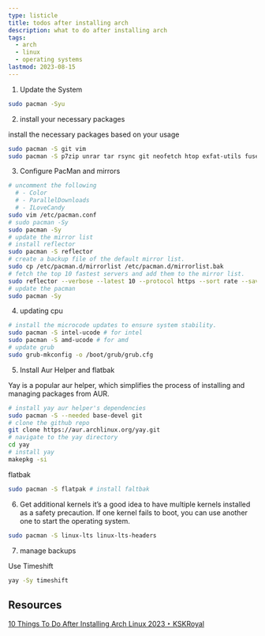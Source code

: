 ```yaml
---
type: listicle
title: todos after installing arch
description: what to do after installing arch
tags:
  - arch
  - linux
  - operating systems
lastmod: 2023-08-15
---
```


1. Update the System

```sh
sudo pacman -Syu
```

2. install your necessary packages

install the necessary packages based on your usage

```sh
sudo pacman -S git vim
sudo pacman -S p7zip unrar tar rsync git neofetch htop exfat-utils fuse-exfat ntfs-3g flac jasper aria2
```

3. Configure PacMan and mirrors

```sh
# uncomment the following
  # - Color
  # - ParallelDownloads
  # - ILoveCandy
sudo vim /etc/pacman.conf
# sudo pacman -Sy
sudo pacman -Sy
# update the mirror list
# install reflector
sudo pacman -S reflector
# create a backup file of the default mirror list.
sudo cp /etc/pacman.d/mirrorlist /etc/pacman.d/mirrorlist.bak
# fetch the top 10 fastest servers and add them to the mirror list.
sudo reflector --verbose --latest 10 --protocol https --sort rate --save /etc/pacman.d/mirrorlist
# update the pacman
sudo pacman -Sy
```

4. updating cpu

```sh
# install the microcode updates to ensure system stability.
sudo pacman -S intel-ucode # for intel
sudo pacman -S amd-ucode # for amd
# update grub
sudo grub-mkconfig -o /boot/grub/grub.cfg
```

5. Install Aur Helper and flatbak

Yay is a popular aur helper, which simplifies the process of installing and managing packages from AUR.

```sh
# install yay aur helper's dependencies
sudo pacman -S --needed base-devel git
# clone the github repo
git clone https://aur.archlinux.org/yay.git
# navigate to the yay directory
cd yay
# install yay
makepkg -si
```

flatbak

```sh
sudo pacman -S flatpak # install faltbak
```

6. Get additional kernels
   it’s a good idea to have multiple kernels installed as a safety precaution. If one kernel fails to boot, you can use another one to start the operating system.

```sh
sudo pacman -S linux-lts linux-lts-headers
```

7. manage backups

Use Timeshift

```sh
yay -Sy timeshift
```


## Resources

[10 Things To Do After Installing Arch Linux 2023 ‣ KSKRoyal](https://kskroyal.com/10-things-to-do-after-installing-arch-linux-2023/)
